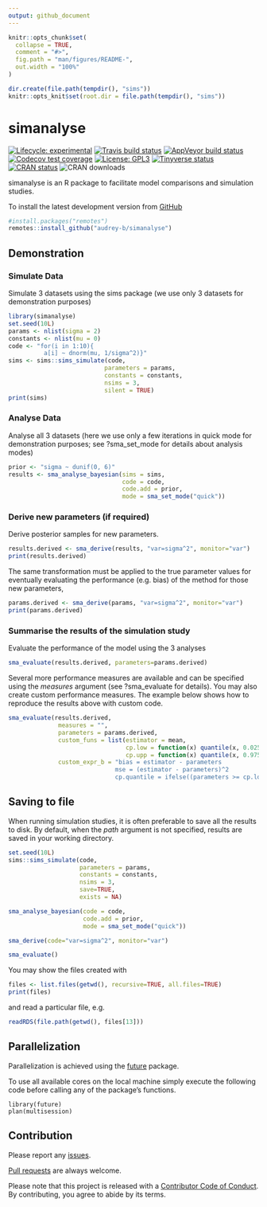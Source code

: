 ```yaml
---
output: github_document
---
```


<!-- README.md is generated from README.Rmd. Please edit that file -->

```r
knitr::opts_chunk$set(
  collapse = TRUE,
  comment = "#>",
  fig.path = "man/figures/README-",
  out.width = "100%"
)
```
```r
dir.create(file.path(tempdir(), "sims"))
knitr::opts_knit$set(root.dir = file.path(tempdir(), "sims"))
```

# simanalyse

<!-- badges: start -->
[![Lifecycle: experimental](https://img.shields.io/badge/lifecycle-experimental-orange.svg)](https://www.tidyverse.org/lifecycle/#experimental)
[![Travis build status](https://travis-ci.com/audrey-b/simanalyse.svg?branch=master)](https://travis-ci.com/audrey-b/simanalyse)
[![AppVeyor build status](https://ci.appveyor.com/api/projects/status/github/audrey-b/simanalyse?branch=master&svg=true)](https://ci.appveyor.com/project/audrey-b/simanalyse)
[![Codecov test coverage](https://codecov.io/gh/audrey-b/simanalyse/branch/master/graph/badge.svg)](https://codecov.io/gh/audrey-b/simanalyse?branch=master)
[![License: GPL3](https://img.shields.io/badge/License-GPL3-blue.svg)](https://www.gnu.org/licenses/gpl-3.0.html)
[![Tinyverse status](https://tinyverse.netlify.com/badge/simanalyse)](https://CRAN.R-project.org/package=simanalyse)
[![CRAN status](https://www.r-pkg.org/badges/version/simanalyse)](https://cran.r-project.org/package=simanalyse)
![CRAN downloads](http://cranlogs.r-pkg.org/badges/simanalyse)
<!-- badges: end -->

simanalyse is an R package to facilitate model comparisons and simulation studies.

To install the latest development version from [GitHub](https://github.com/audrey-b/simanalyse)
```r
#install.packages("remotes")
remotes::install_github("audrey-b/simanalyse")
```

## Demonstration

### Simulate Data

Simulate 3 datasets using the sims package (we use only 3 datasets for demonstration purposes)
```r
library(simanalyse)
set.seed(10L)
params <- nlist(sigma = 2)
constants <- nlist(mu = 0)
code <- "for(i in 1:10){
          a[i] ~ dnorm(mu, 1/sigma^2)}"
sims <- sims::sims_simulate(code, 
                           parameters = params, 
                           constants = constants,
                           nsims = 3,
                           silent = TRUE)
print(sims)
```

### Analyse Data

Analyse all 3 datasets (here we use only a few iterations in quick mode for demonstration purposes; see ?sma_set_mode for details about analysis modes)
```r
prior <- "sigma ~ dunif(0, 6)"
results <- sma_analyse_bayesian(sims = sims,
                                code = code,
                                code.add = prior,
                                mode = sma_set_mode("quick"))
```

### Derive new parameters (if required)

Derive posterior samples for new parameters. 
```r
results.derived <- sma_derive(results, "var=sigma^2", monitor="var")
print(results.derived)
```

The same transformation must be applied to the true parameter values for eventually evaluating the performance (e.g. bias) of the method for those new parameters, 

```r
params.derived <- sma_derive(params, "var=sigma^2", monitor="var")
print(params.derived)
```

### Summarise the results of the simulation study 

Evaluate the performance of the model using the 3 analyses
```r
sma_evaluate(results.derived, parameters=params.derived)
```
Several more performance measures are available and can be specified using the *measures* argument (see ?sma_evaluate for details). You may also create custom performance measures. The example below shows how to reproduce the results above with custom code.
```r
sma_evaluate(results.derived,
              measures = "", 
              parameters = params.derived, 
              custom_funs = list(estimator = mean,
                                 cp.low = function(x) quantile(x, 0.025),
                                 cp.upp = function(x) quantile(x, 0.975)),
              custom_expr_b = "bias = estimator - parameters
                              mse = (estimator - parameters)^2
                              cp.quantile = ifelse((parameters >= cp.low) & (parameters <= cp.upp), 1, 0)")
```

## Saving to file

When running simulation studies, it is often preferable to save all the results to disk. By default, when the *path* argument is not specified, results are saved in your working directory.

```r
set.seed(10L)
sims::sims_simulate(code, 
                    parameters = params, 
                    constants = constants,
                    nsims = 3,
                    save=TRUE,
                    exists = NA)

sma_analyse_bayesian(code = code,
                     code.add = prior,
                     mode = sma_set_mode("quick"))

sma_derive(code="var=sigma^2", monitor="var")

sma_evaluate()
```

You may show the files created with
```r
files <- list.files(getwd(), recursive=TRUE, all.files=TRUE)
print(files)
```

and read a particular file, e.g.
```r
readRDS(file.path(getwd(), files[13]))
```


## Parallelization

Parallelization is achieved using the
[future](https://github.com/HenrikBengtsson/future) package.

To use all available cores on the local machine simply execute the following code before calling any of the package's functions.

    library(future)
    plan(multisession)

## Contribution

Please report any [issues](https://github.com/audrey-b/simanalyse/issues).

[Pull requests](https://github.com/audrey-b/simanalyse/pulls) are always welcome.

Please note that this project is released with a [Contributor Code of Conduct](https://github.com/audrey-b/simanalyse/blob/master/CODE_OF_CONDUCT.md).
By contributing, you agree to abide by its terms.
